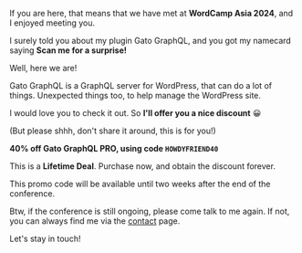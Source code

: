 If you are here, that means that we have met at **WordCamp Asia 2024**, and I enjoyed meeting you.

I surely told you about my plugin Gato GraphQL, and you got my namecard saying **Scan me for a surprise!**

Well, here we are!

Gato GraphQL is a GraphQL server for WordPress, that can do a lot of things. Unexpected things too, to help manage the WordPress site.

I would love you to check it out. So **I'll offer you a nice discount** 😀

(But please shhh, don't share it around, this is for you!)

<Banner type='success'>

**40% off Gato GraphQL PRO, using code `HOWDYFRIEND40`**

This is a **Lifetime Deal**. Purchase now, and obtain the discount forever.

</Banner>
This promo code will be available until two weeks after the end of the conference.

Btw, if the conference is still ongoing, please come talk to me again. If not, you can always find me via the <a className="text-purple-500 font-medium hover:underline" href="/contact">contact</a> page.

Let's stay in touch!
